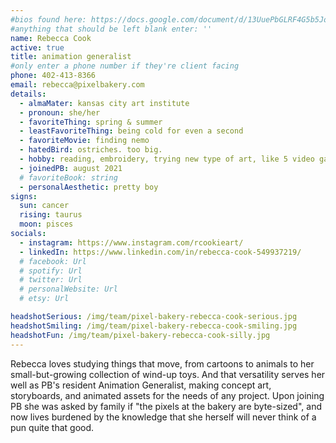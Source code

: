 ```yaml
---
#bios found here: https://docs.google.com/document/d/13UuePbGLRF4G5b5JoEe2Vua3NukZ1-QwRW4Oisnd8lI/edit#
#anything that should be left blank enter: ''
name: Rebecca Cook
active: true
title: animation generalist
#only enter a phone number if they're client facing
phone: 402-413-8366
email: rebecca@pixelbakery.com
details:
  - almaMater: kansas city art institute
  - pronoun: she/her
  - favoriteThing: spring & summer
  - leastFavoriteThing: being cold for even a second
  - favoriteMovie: finding nemo
  - hatedBird: ostriches. too big.
  - hobby: reading, embroidery, trying new type of art, like 5 video games she'll replay forever
  - joinedPB: august 2021
  # favoriteBook: string
  - personalAesthetic: pretty boy
signs:
  sun: cancer
  rising: taurus
  moon: pisces
socials:
  - instagram: https://www.instagram.com/rcookieart/
  - linkedIn: https://www.linkedin.com/in/rebecca-cook-549937219/
  # facebook: Url
  # spotify: Url
  # twitter: Url
  # personalWebsite: Url
  # etsy: Url

headshotSerious: /img/team/pixel-bakery-rebecca-cook-serious.jpg
headshotSmiling: /img/team/pixel-bakery-rebecca-cook-smiling.jpg
headshotFun: /img/team/pixel-bakery-rebecca-cook-silly.jpg
---
```


Rebecca loves studying things that move, from cartoons to animals to her small-but-growing collection of wind-up toys. And that versatility serves her well as PB's resident Animation Generalist, making concept art, storyboards, and animated assets for the needs of any project. Upon joining PB she was asked by family if "the pixels at the bakery are byte-sized", and now lives burdened by the knowledge that she herself will never think of a pun quite that good.
